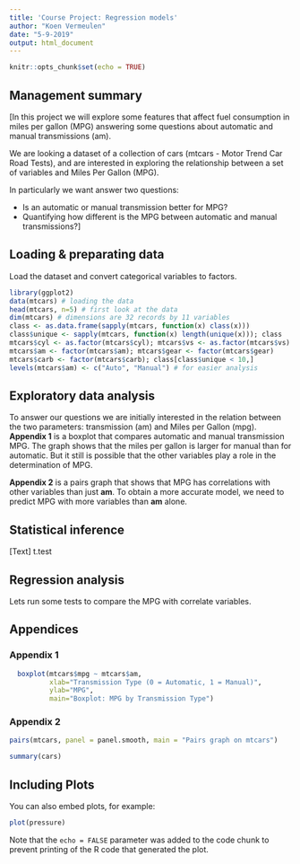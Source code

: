 ```yaml
---
title: 'Course Project: Regression models'
author: "Koen Vermeulen"
date: "5-9-2019"
output: html_document
---
```


```r
knitr::opts_chunk$set(echo = TRUE)
```

## Management summary

[In this project we will explore some features that affect fuel consumption in miles per gallon (MPG) answering some questions about automatic and manual transmissions (am).

We are looking a dataset of a collection of cars (mtcars -  Motor Trend Car Road Tests), and are interested in exploring the relationship between a set of variables and Miles Per Gallon (MPG).

In particularly we want answer two questions:

- Is an automatic or manual transmission better for MPG?
- Quantifying how different is the MPG between automatic and manual transmissions?]

## Loading & preparating data
Load the dataset and convert categorical variables to factors.
```r
library(ggplot2)
data(mtcars) # loading the data
head(mtcars, n=5) # first look at the data 
dim(mtcars) # dimensions are 32 records by 11 variables
class <- as.data.frame(sapply(mtcars, function(x) class(x)))
class$unique <- sapply(mtcars, function(x) length(unique(x))); class
mtcars$cyl <- as.factor(mtcars$cyl); mtcars$vs <- as.factor(mtcars$vs)
mtcars$am <- factor(mtcars$am); mtcars$gear <- factor(mtcars$gear)
mtcars$carb <- factor(mtcars$carb); class[class$unique < 10,]
levels(mtcars$am) <- c("Auto", "Manual") # for easier analysis
```

## Exploratory data analysis
To answer our questions we are initially interested in the relation between the two parameters: transmission (am) and Miles per Gallon (mpg). **Appendix 1** is a boxplot that compares automatic and manual transmission MPG. The graph shows that the miles per gallon is larger for manual than for automatic. But it still is possible that the other variables play a role in the determination of MPG.

**Appendix 2** is a pairs graph that shows that MPG has correlations with other variables than just **am**. To obtain a more accurate model, we need to predict MPG with more variables than **am** alone.

## Statistical inference
[Text]
t.test

## Regression analysis

Lets run some tests to compare the MPG with correlate variables.








## Appendices

### Appendix 1
```r
  boxplot(mtcars$mpg ~ mtcars$am, 
          xlab="Transmission Type (0 = Automatic, 1 = Manual)", 
          ylab="MPG",
          main="Boxplot: MPG by Transmission Type")
```

### Appendix 2
```r
pairs(mtcars, panel = panel.smooth, main = "Pairs graph on mtcars")
```

```r
summary(cars)
```

## Including Plots

You can also embed plots, for example:

```r
plot(pressure)
```

Note that the `echo = FALSE` parameter was added to the code chunk to prevent printing of the R code that generated the plot.
